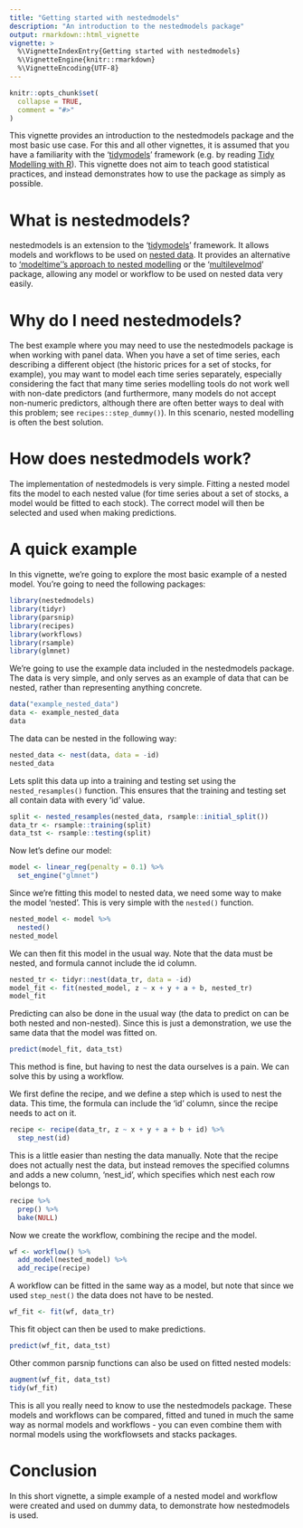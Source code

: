 ```yaml
---
title: "Getting started with nestedmodels"
description: "An introduction to the nestedmodels package"
output: rmarkdown::html_vignette
vignette: >
  %\VignetteIndexEntry{Getting started with nestedmodels}
  %\VignetteEngine{knitr::rmarkdown}
  %\VignetteEncoding{UTF-8}
---
```


```r
knitr::opts_chunk$set(
  collapse = TRUE,
  comment = "#>"
)
```

This vignette provides an introduction to the nestedmodels package and the most basic use case. For this and all other vignettes, it is assumed that you have a familiarity with the '[tidymodels](https://www.tidymodels.org/)' framework (e.g. by reading [Tidy Modelling with R](https://www.tmwr.org/)). This vignette does not aim to teach good statistical practices, and instead demonstrates how to use the package as simply as possible.

# What is nestedmodels?
nestedmodels is an extension to the '[tidymodels](https://www.tidymodels.org/)' framework. It allows models and workflows to be used on [nested data](https://tidyr.tidyverse.org/articles/nest.html). It provides an alternative to ['modeltime''s approach to nested modelling](https://business-science.github.io/modeltime/articles/nested-forecasting.html) or the '[multilevelmod](https://multilevelmod.tidymodels.org/)' package, allowing any model or workflow to be used on nested data very easily.

# Why do I need nestedmodels?
The best example where you may need to use the nestedmodels package is when working with panel data. When you have a set of time series, each describing a different object (the historic prices for a set of stocks, for example), you may want to model each time series separately, especially considering the fact that many time series modelling tools do not work well with non-date predictors (and furthermore, many models do not accept non-numeric predictors, although there are often better ways to deal with this problem; see `recipes::step_dummy()`). In this scenario, nested modelling is often the best solution.

# How does nestedmodels work?
The implementation of nestedmodels is very simple. Fitting a nested model fits the model to each nested value (for time series about a set of stocks, a model would be fitted to each stock). The correct model will then be selected and used when making predictions.

# A quick example
In this vignette, we're going to explore the most basic example of a nested model. You're going to need the following packages:

```r
library(nestedmodels)
library(tidyr)
library(parsnip)
library(recipes)
library(workflows)
library(rsample)
library(glmnet)
```

We're going to use the example data included in the nestedmodels package. The data is very simple, and only serves as an example of data that can be nested, rather than representing anything concrete.

```r
data("example_nested_data")
data <- example_nested_data
data
```

The data can be nested in the following way:

```r
nested_data <- nest(data, data = -id)
nested_data
```
Lets split this data up into a training and testing set using the `nested_resamples()` function. This ensures that the training and testing set all contain data with every 'id' value.

```r
split <- nested_resamples(nested_data, rsample::initial_split())
data_tr <- rsample::training(split)
data_tst <- rsample::testing(split)
```

Now let's define our model:

```r
model <- linear_reg(penalty = 0.1) %>%
  set_engine("glmnet")
```

Since we're fitting this model to nested data, we need some way to make the model 'nested'. This is very simple with the `nested()` function.

```r
nested_model <- model %>%
  nested()
nested_model
```

We can then fit this model in the usual way. Note that the data must be nested, and formula cannot include the id column.

```r
nested_tr <- tidyr::nest(data_tr, data = -id)
model_fit <- fit(nested_model, z ~ x + y + a + b, nested_tr)
model_fit
```

Predicting can also be done in the usual way (the data to predict on can be both nested and non-nested). Since this is just a demonstration, we use the same data that the model was fitted on.

```r
predict(model_fit, data_tst)
```

This method is fine, but having to nest the data ourselves is a pain. We can solve this by using a workflow.

We first define the recipe, and we define a step which is used to nest the data. This time, the formula can include the 'id' column, since the recipe needs to act on it.

```r
recipe <- recipe(data_tr, z ~ x + y + a + b + id) %>%
  step_nest(id)
```

This is a little easier than nesting the data manually. Note that the recipe does not actually nest the data, but instead removes the specified columns and adds a new column, 'nest_id', which specifies which nest each row belongs to.

```r
recipe %>%
  prep() %>%
  bake(NULL)
```

Now we create the workflow, combining the recipe and the model.

```r
wf <- workflow() %>%
  add_model(nested_model) %>%
  add_recipe(recipe)
```

A workflow can be fitted in the same way as a model, but note that since we used `step_nest()` the data does not have to be nested.

```r
wf_fit <- fit(wf, data_tr)
```

This fit object can then be used to make predictions.

```r
predict(wf_fit, data_tst)
```

Other common parsnip functions can also be used on fitted nested models:

```r
augment(wf_fit, data_tst)
tidy(wf_fit)
```

This is all you really need to know to use the nestedmodels package. These models and workflows can be compared, fitted and tuned in much the same way as normal models and workflows - you can even combine them with normal models using the workflowsets and stacks packages.

# Conclusion
In this short vignette, a simple example of a nested model and workflow were created and used on dummy data, to demonstrate how nestedmodels is used.
